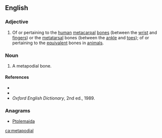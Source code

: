 ==English==

===Adjective===
{{en-adj|-}}
# {{label|en|anatomy|zoology}} Of or pertaining to the [[human]] [[metacarpal]] [[bone]]s (between the [[wrist]] and [[fingers]]) or the [[metatarsal]] bones (between the [[ankle]] and [[toes]]); of or pertaining to the [[equivalent]] bones in [[animal]]s.

===Noun===
{{en-noun}}

# A metapodial bone.

====References====
* {{R:Webster 1913}}
* {{R:Dictionary.com}}
* ''Oxford English Dictionary'', 2nd ed., 1989.

===Anagrams===
* [[Ptolemaida#English|Ptolemaida]]

[[ca:metapodial]]